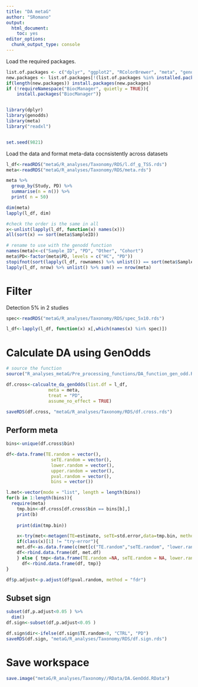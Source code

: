```yaml
---
title: "DA metaG"
author: "SRomano"
output: 
  html_document: 
    toc: yes
editor_options: 
  chunk_output_type: console
---
```


Load the required packages.

```r
list.of.packages <- c("dplyr", "ggplot2", "RColorBrewer", "meta", "genodds")
new.packages <- list.of.packages[!(list.of.packages %in% installed.packages()[,"Package"])]
if(length(new.packages)) install.packages(new.packages)
if (!requireNamespace("BiocManager", quietly = TRUE)){
    install.packages("BiocManager")}


library(dplyr)
library(genodds)
library(meta)
library("readxl")


set.seed(9821)
```


Load the data and format meta-data cocnsistently across datasets
```r

l_df<-readRDS("metaG/R_analyses/Taxonomy/RDS/l.df_g_TSS.rds")
meta<-readRDS("metaG/R_analyses/Taxonomy/RDS/meta.rds")

meta %>%
  group_by(Study, PD) %>%
  summarise(n = n()) %>%
  print( n = 50)

dim(meta)
lapply(l_df, dim)

#check the order is the same in all
x<-unlist(lapply(l_df, function(x) names(x)))
all(sort(x) == sort(meta$SampleID))


```

```r
# rename to use with the genodd function
names(meta)<-c("Sample_ID", "PD", "Other", "Cohort")
meta$PD<-factor(meta$PD, levels = c("HC", "PD"))
stopifnot(sort(lapply(l_df, rownames) %>% unlist()) == sort(meta$Sample_ID))
lapply(l_df, nrow) %>% unlist() %>% sum() == nrow(meta)

```
# Filter
Detection 5% in 2 studies
```r
spec<-readRDS("metaG/R_analyses/Taxonomy/RDS/spec_5x10.rds")

l_df<-lapply(l_df, function(x) x[,which(names(x) %in% spec)])


```

# Calculate DA using GenOdds
```r
# source the function
source("R_analyses_metaG/Pre_processing_functions/DA_function_gen_odd.R")

df.cross<-calcualte_da_genOdds(list.df = l_df, 
                meta = meta,
                treat = "PD",
                assume_no_effect = TRUE)

saveRDS(df.cross, "metaG/R_analyses/Taxonomy/RDS/df.cross.rds")
```

## Perform meta

```r
bins<-unique(df.cross$bin)

df<-data.frame(TE.random = vector(),
                 seTE.random = vector(),
                 lower.random = vector(),
                 upper.random = vector(),
                 pval.random = vector(),
                 bins = vector())

l.met<-vector(mode = "list", length = length(bins))
for(b in 1:length(bins)){
  require(meta)
    tmp.bin<-df.cross[df.cross$bin == bins[b],]
    print(b)
        
    print(dim(tmp.bin))

    x<-try(met<-metagen(TE=estimate, seTE=std.error,data=tmp.bin, method.tau = "REML",title =bins[b], studlab = Cohort))
    if(class(x)[1] != "try-error"){
    met.df<-as.data.frame(c(met[c("TE.random","seTE.random", "lower.random", "upper.random", "pval.random")],bins= bins[b])) 
    df<-rbind.data.frame(df, met.df)  
    } else { tmp<-data.frame(TE.random =NA, seTE.random = NA, lower.random = NA, upper.random = NA, pval.random = NA, bins= bins[b])
      df<-rbind.data.frame(df, tmp)}
}

df$p.adjust<-p.adjust(df$pval.random, method = "fdr")
```

## Subset sign
```r
subset(df,p.adjust<0.05 ) %>%
  dim()
df.sign<-subset(df,p.adjust<0.05 ) 

df.sign$dir<-ifelse(df.sign$TE.random<0, "CTRL", "PD")
saveRDS(df.sign, "metaG/R_analyses/Taxonomy/RDS/df.sign.rds")

```


# Save workspace
```r
save.image("metaG/R_analyses/Taxonomy//RData/DA.GenOdd.RData")
```

